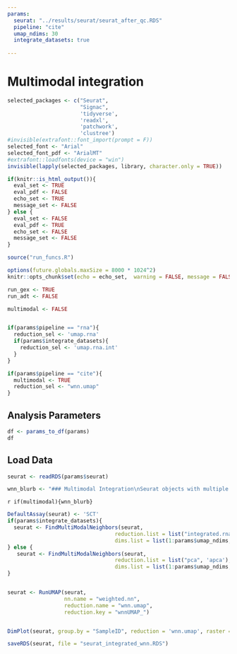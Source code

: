 ```yaml
---
params:
  seurat: "../results/seurat/seurat_after_qc.RDS"
  pipeline: "cite"
  umap_ndims: 30
  integrate_datasets: true
  
---
```


# Multimodal integration

```r

selected_packages <- c("Seurat",
                       "Signac",
                       'tidyverse',
                       'readxl',
                       'patchwork',
                       'clustree')
#invisible(extrafont::font_import(prompt = F))
selected_font <- "Arial"
selected_font_pdf <- "ArialMT"
#extrafont::loadfonts(device = "win")
invisible(lapply(selected_packages, library, character.only = TRUE))

if(knitr::is_html_output()){
  eval_set <- TRUE
  eval_pdf <- FALSE
  echo_set <- TRUE
  message_set <- FALSE
} else {
  eval_set <- FALSE
  eval_pdf <- TRUE
  echo_set <- FALSE
  message_set <- FALSE
}

source("run_funcs.R")

options(future.globals.maxSize = 8000 * 1024^2)
knitr::opts_chunk$set(echo = echo_set,  warning = FALSE, message = FALSE, fig.align = "center", eval = params$eval, fig.width = 10, cache.lazy = F)

```

```r
run_gex <- TRUE
run_adt <- FALSE

multimodal <- FALSE


if(params$pipeline == "rna"){
  reduction_sel <- 'umap.rna'
  if(params$integrate_datasets){
    reduction_sel <- 'umap.rna.int'
  }
}

if(params$pipeline == "cite"){
  multimodal <- TRUE
  reduction_sel <- "wnn.umap"
}


```

## Analysis Parameters
```r

df <- params_to_df(params)
df
```

## Load Data
```r
seurat <- readRDS(params$seurat)

```


```r
wnn_blurb <- "### Multimodal Integration\nSeurat objects with multiple modalities, such as RNA and ADT, can be combined into a single dimension reduction with weighted Nearest Neighbour (wNN) dimension reduction."

```

`r if(multimodal){wnn_blurb}`
```r


DefaultAssay(seurat) <- 'SCT'
if(params$integrate_datasets){
  seurat <- FindMultiModalNeighbors(seurat, 
                                  reduction.list = list("integrated.rna", "integrated.adt"), 
                                  dims.list = list(1:params$umap_ndims, 1:15))
} else {
   seurat <- FindMultiModalNeighbors(seurat, 
                                  reduction.list = list("pca", 'apca'), 
                                  dims.list = list(1:params$umap_ndims, 1:15))
}


seurat <- RunUMAP(seurat, 
                  nn.name = "weighted.nn", 
                  reduction.name = "wnn.umap", 
                  reduction.key = "wnnUMAP_")



```

```r
DimPlot(seurat, group.by = "SampleID", reduction = 'wnn.umap', raster = T ) + ggtitle("wNN Integration")

```


```r
saveRDS(seurat, file = "seurat_integrated_wnn.RDS")

```
